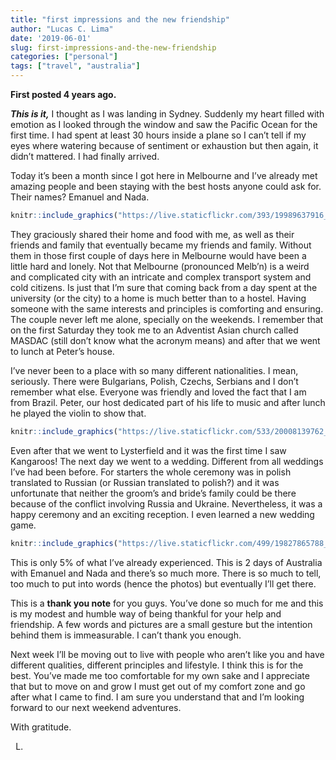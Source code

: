 ```yaml
---
title: "first impressions and the new friendship"
author: "Lucas C. Lima"
date: '2019-06-01'
slug: first-impressions-and-the-new-friendship
categories: ["personal"]
tags: ["travel", "australia"]
---
```


__First posted 4 years ago.__

__*This is it,*__ I thought as I was landing in Sydney. Suddenly my heart filled with emotion as I looked through the window and saw the Pacific Ocean for the first time. I had spent at least 30 hours inside a plane so I can’t tell if my eyes where watering because of sentiment or exhaustion but then again, it didn't mattered. I had finally arrived.

Today it’s been a month since I got here in Melbourne and I’ve already met amazing people and been staying with the best hosts anyone could ask for. Their names? Emanuel and Nada.

```r
knitr::include_graphics("https://live.staticflickr.com/393/19989637916_478aa0563d_b_d.jpg")
```

They graciously shared their home and food with me, as well as their friends and family that eventually became my friends and family. Without them in those first couple of days here in Melbourne would have been a little hard and lonely. Not that Melbourne (pronounced Melb'n) is a weird and complicated city with an intricate and complex transport system and cold citizens. Is just that I’m sure that coming back from a day spent at the university (or the city) to a home is much better than to a hostel. Having someone with the same interests and principles is comforting and ensuring. The couple never left me alone, specially on the weekends. I remember that on the first Saturday they took me to an Adventist Asian church called MASDAC (still don't know what the acronym means) and after that we went to lunch at Peter’s house.

I’ve never been to a place with so many different nationalities. I mean, seriously. There were Bulgarians, Polish, Czechs, Serbians and I don’t remember what else. Everyone was friendly and loved the fact that I am from Brazil. Peter, our host dedicated part of his life to music and after lunch he played the violin to show that.

```r
knitr::include_graphics("https://live.staticflickr.com/533/20008139762_6759f85acf_b_d.jpg")
```


Even after that we went to Lysterfield and it was the first time I saw Kangaroos! The next day we went to a wedding. Different from all weddings I’ve had been before. For starters the whole ceremony was in polish translated to Russian (or Russian translated to polish?) and it was unfortunate that neither the groom’s and bride’s family could be there because of the conflict involving Russia and Ukraine. Nevertheless, it was a happy ceremony and an exciting reception. I even learned a new wedding game.

```r
knitr::include_graphics("https://live.staticflickr.com/499/19827865788_74f4a70fc9_b_d.jpg")
```

This is only 5% of what I’ve already experienced. This is 2 days of Australia with Emanuel and Nada and there’s so much more. There is so much to tell, too much to put into words (hence the photos) but eventually I’ll get there.

This is a __thank you note__ for you guys. You’ve done so much for me and this is my modest and humble way of being thankful for your help and friendship. A few words and pictures are a small gesture but the intention behind them is immeasurable. I can’t thank you enough. 

Next week I’ll be moving out to live with people who aren’t like you and have different qualities, different principles and lifestyle. I think this is for the best. You’ve made me too comfortable for my own sake and I appreciate that but to move on and grow I must get out of my comfort zone and go after what I came to find. I am sure you understand that and I’m looking forward to our next weekend adventures.

With gratitude.

L.
